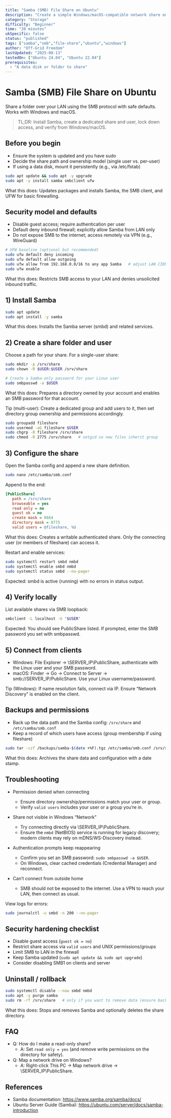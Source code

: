 ```yaml
---
title: "Samba (SMB) File Share on Ubuntu"
description: "Create a simple Windows/macOS-compatible network share on Ubuntu."
category: "Storage"
difficulty: "Beginner"
time: "20 minutes"
ukSpecific: false
status: "published"
tags: ["samba","smb","file-share","ubuntu","windows"]
author: "Off-Grid Freedom"
lastUpdated: "2025-08-13"
testedOn: ["Ubuntu 24.04", "Ubuntu 22.04"]
prerequisites:
  - "A data disk or folder to share"
---
```


# Samba (SMB) File Share on Ubuntu

Share a folder over your LAN using the SMB protocol with safe defaults. Works with Windows and macOS.

> TL;DR: Install Samba, create a dedicated share and user, lock down access, and verify from Windows/macOS.

## Before you begin
- Ensure the system is updated and you have sudo
- Decide the share path and ownership model (single user vs. per-user)
- If using a data disk, mount it persistently (e.g., via /etc/fstab)

```bash
sudo apt update && sudo apt -y upgrade
sudo apt -y install samba smbclient ufw
```

What this does: Updates packages and installs Samba, the SMB client, and UFW for basic firewalling.

## Security model and defaults
- Disable guest access; require authentication per user
- Default deny inbound firewall; explicitly allow Samba from LAN only
- Do not expose SMB to the internet; access remotely via VPN (e.g., WireGuard)

```bash
# UFW baseline (optional but recommended)
sudo ufw default deny incoming
sudo ufw default allow outgoing
sudo ufw allow from 192.168.0.0/16 to any app Samba   # adjust LAN CIDR
sudo ufw enable
```

What this does: Restricts SMB access to your LAN and denies unsolicited inbound traffic.

## 1) Install Samba

```bash
sudo apt update
sudo apt install -y samba
```

What this does: Installs the Samba server (smbd) and related services.

## 2) Create a share folder and user

Choose a path for your share. For a single-user share:

```bash
sudo mkdir -p /srv/share
sudo chown -R $USER:$USER /srv/share

# Create a Samba-only password for your Linux user
sudo smbpasswd -a $USER
```

What this does: Prepares a directory owned by your account and enables an SMB password for that account.

Tip (multi-user): Create a dedicated group and add users to it, then set directory group ownership and permissions accordingly.

```bash
sudo groupadd fileshare
sudo usermod -aG fileshare $USER
sudo chgrp -R fileshare /srv/share
sudo chmod -R 2775 /srv/share   # setgid so new files inherit group
```

## 3) Configure the share

Open the Samba config and append a new share definition.

```bash
sudo nano /etc/samba/smb.conf
```

Append to the end:

```ini
[PublicShare]
   path = /srv/share
   browseable = yes
   read only = no
   guest ok = no
   create mask = 0664
   directory mask = 0775
   valid users = @fileshare, %U
```

What this does: Creates a writable authenticated share. Only the connecting user (or members of fileshare) can access it.

Restart and enable services:

```bash
sudo systemctl restart smbd nmbd
sudo systemctl enable smbd nmbd
sudo systemctl status smbd --no-pager
```

Expected: smbd is active (running) with no errors in status output.

## 4) Verify locally

List available shares via SMB loopback:

```bash
smbclient -L localhost -U "$USER"
```

Expected: You should see PublicShare listed. If prompted, enter the SMB password you set with smbpasswd.

## 5) Connect from clients

- Windows: File Explorer → \\SERVER_IP\PublicShare, authenticate with the Linux user and your SMB password.
- macOS: Finder → Go → Connect to Server → smb://SERVER_IP/PublicShare. Use your Linux username/password.

Tip (Windows): If name resolution fails, connect via IP. Ensure “Network Discovery” is enabled on the client.

## Backups and permissions
- Back up the data path and the Samba config: `/srv/share` and `/etc/samba/smb.conf`
- Keep a record of which users have access (group membership if using fileshare)

```bash
sudo tar -czf /backups/samba-$(date +%F).tgz /etc/samba/smb.conf /srv/share
```

What this does: Archives the share data and configuration with a date stamp.

## Troubleshooting

- Permission denied when connecting
  - Ensure directory ownership/permissions match your user or group.
  - Verify `valid users` includes your user or a group you’re in.

- Share not visible in Windows “Network”
  - Try connecting directly via \\SERVER_IP\PublicShare.
  - Ensure the `nmbd` (NetBIOS) service is running for legacy discovery; modern clients may rely on mDNS/WS-Discovery instead.

- Authentication prompts keep reappearing
  - Confirm you set an SMB password: `sudo smbpasswd -a $USER`.
  - On Windows, clear cached credentials (Credential Manager) and reconnect.

- Can’t connect from outside home
  - SMB should not be exposed to the internet. Use a VPN to reach your LAN, then connect as usual.

View logs for errors:
```bash
sudo journalctl -u smbd -n 200 --no-pager
```

## Security hardening checklist
- Disable guest access (`guest ok = no`)
- Restrict share access via `valid users` and UNIX permissions/groups
- Limit SMB to LAN in the firewall
- Keep Samba updated (`sudo apt update && sudo apt upgrade`)
- Consider disabling SMB1 on clients and server

## Uninstall / rollback
```bash
sudo systemctl disable --now smbd nmbd
sudo apt -y purge samba
sudo rm -rf /srv/share   # only if you want to remove data (ensure backups!)
```

What this does: Stops and removes Samba and optionally deletes the share directory.

## FAQ
- Q: How do I make a read-only share?
  - A: Set `read only = yes` (and remove write permissions on the directory for safety).
- Q: Map a network drive on Windows?
  - A: Right-click This PC → Map network drive → \\SERVER_IP\PublicShare.

## References
- Samba documentation: https://www.samba.org/samba/docs/
- Ubuntu Server Guide (Samba): https://ubuntu.com/server/docs/samba-introduction
